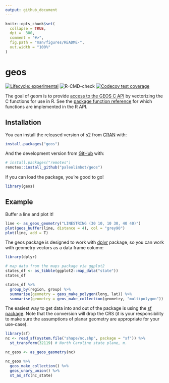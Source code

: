 ```yaml
---
output: github_document
---
```


<!-- README.md is generated from README.Rmd. Please edit that file -->

```r
knitr::opts_chunk$set(
  collapse = TRUE,
  dpi =  300,
  comment = "#>",
  fig.path = "man/figures/README-",
  out.width = "100%"
)
```

# geos

<!-- badges: start -->
[![Lifecycle: experimental](https://img.shields.io/badge/lifecycle-experimental-orange.svg)](https://www.tidyverse.org/lifecycle/#experimental)
![R-CMD-check](https://github.com/paleolimbot/geos/workflows/R-CMD-check/badge.svg)
[![Codecov test coverage](https://codecov.io/gh/paleolimbot/geos/branch/master/graph/badge.svg)](https://codecov.io/gh/paleolimbot/geos?branch=master)
<!-- badges: end -->

The goal of geom is to provide [access to the GEOS C API](https://geos.osgeo.org/doxygen/geos__c_8h_source.html) by vectorizing the C functions for use in R. See the [package function reference](https://paleolimbot.github.io/geos/reference/index.html) for which functions are implemented in the R API.

## Installation

You can install the released version of s2 from [CRAN](https://CRAN.R-project.org) with:

``` r
install.packages("geos")
```

And the development version from [GitHub](https://github.com/) with:

``` r
# install.packages("remotes")
remotes::install_github("paleolimbot/geos")
```

If you can load the package, you're good to go!

```r
library(geos)
```

## Example

Buffer a line and plot it!

```r
line <- as_geos_geometry("LINESTRING (30 10, 10 30, 40 40)")
plot(geos_buffer(line, distance = 4), col = "grey90")
plot(line, add = T)
```

The geos package is designed to work with [dplyr](https://dplyr.tidyverse.org/) package, so you can work with geometry vectors as a data frame column:

```r
library(dplyr)

# map data from the maps package via ggplot2
states_df <- as_tibble(ggplot2::map_data("state"))
states_df

states_df %>% 
  group_by(region, group) %>% 
  summarise(geometry = geos_make_polygon(long, lat)) %>% 
  summarise(geometry = geos_make_collection(geometry, "multipolygon"))
```

The easiest way to get data into and out of the package is using the [sf package](https://r-spatial.github.io/sf). Note that the conversion will drop the CRS (it is your responsibility to make sure the assumptions of planar geometry are appropriate for your use-case).

```r
library(sf)
nc <- read_sf(system.file("shape/nc.shp", package = "sf")) %>%
  st_transform(32119) # North Caroline state plane, m.

nc_geos <- as_geos_geometry(nc)

nc_geos %>% 
  geos_make_collection() %>% 
  geos_unary_union() %>% 
  st_as_sfc(nc_state)
```


